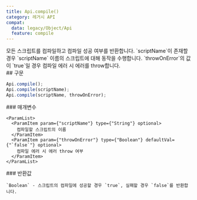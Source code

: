 ```yaml
---
title: Api.compile()
category: 레거시 API
compat:
  data: legacy/Object/Api
  feature: compile
---
```


<Section>
  모든 스크립트를 컴파일하고 컴파일 성공 여부를 반환합니다. `scriptName`이 존재할 경우 `scriptName` 이름의 스크립트에 대해 동작을 수행합니다. `throwOnError`의 값이 `true`일
  경우 컴파일 에러 시 에러를 throw합니다.
</Section>
<Section>
  ## 구문

  ~~~js
  Api.compile();
  Api.compile(scriptName);
  Api.compile(scriptName, throwOnError);
  ~~~

  <Section>
    ### 매개변수

    <ParamList>
      <ParamItem param={"scriptName"} type={"String"} optional>
        컴파일할 스크립트의 이름
      </ParamItem>
      <ParamItem param={"throwOnError"} type={"Boolean"} defaultVal={"`false`"} optional>
        컴파일 에러 시 에러 throw 여부
      </ParamItem>
    </ParamList>
  </Section>
  <Section>
    ### 반환값

    `Boolean` - 스크립트의 컴파일에 성공할 경우 `true`, 실패할 경우 `false`를 반환합니다.
  </Section>
</Section>